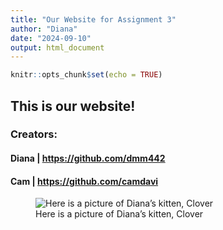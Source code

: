 ```yaml
---
title: "Our Website for Assignment 3"
author: "Diana"
date: "2024-09-10"
output: html_document
---
```


```r
knitr::opts_chunk$set(echo = TRUE)
```

## This is our website!

### Creators:

#### Diana | <https://github.com/dmm442>

#### Cam | <https://github.com/camdavi>

![Here is a picture of Diana's kitten, Clover](/Users/dianamulder/Downloads/IMG_3835.jpg)




